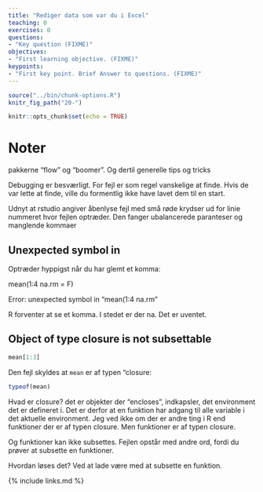 ```yaml
---
title: "Rediger data som var du i Excel"
teaching: 0
exercises: 0
questions:
- "Key question (FIXME)"
objectives:
- "First learning objective. (FIXME)"
keypoints:
- "First key point. Brief Answer to questions. (FIXME)"
---
```


```r
source("../bin/chunk-options.R")
knitr_fig_path("20-")
```

```r
knitr::opts_chunk$set(echo = TRUE)
```
# Noter
pakkerne "flow" og "boomer". 
Og dertil generelle tips og tricks


Debugging er besværligt. For fejl er som regel vanskelige at finde. Hvis de
var lette at finde, ville du formentlig ikke have lavet dem til en start.

Udnyt at rstudio angiver åbenlyse fejl med små røde krydser ud for linie
nummeret hvor fejlen optræder. Den fanger ubalancerede paranteser og manglende 
kommaer


## Unexpected symbol in
Optræder hyppigst når du har glemt et komma:

mean(1:4 na.rm = F)

Error: unexpected symbol in "mean(1:4 na.rm"

R forventer at se et komma. I stedet er der na. Det er uventet.

## Object of type closure is not subsettable

```r
mean[1:3]
```
Den fejl skyldes at `mean` er af typen "closure:
```r
typeof(mean)
```
Hvad er closure? det er objekter der "encloses", indkapsler, det environment
det er defineret i. Det er derfor at en funktion har adgang til alle variable 
i det aktuelle environment. Jeg ved ikke om der er andre ting i R end funktioner der er
af typen closure. Men funktioner er af typen closure. 

Og funktioner kan ikke subsettes. Fejlen opstår med andre ord, fordi du prøver at 
subsette en funktioner. 

Hvordan løses det? Ved at lade være med at subsette en funktion.


{% include links.md %}

